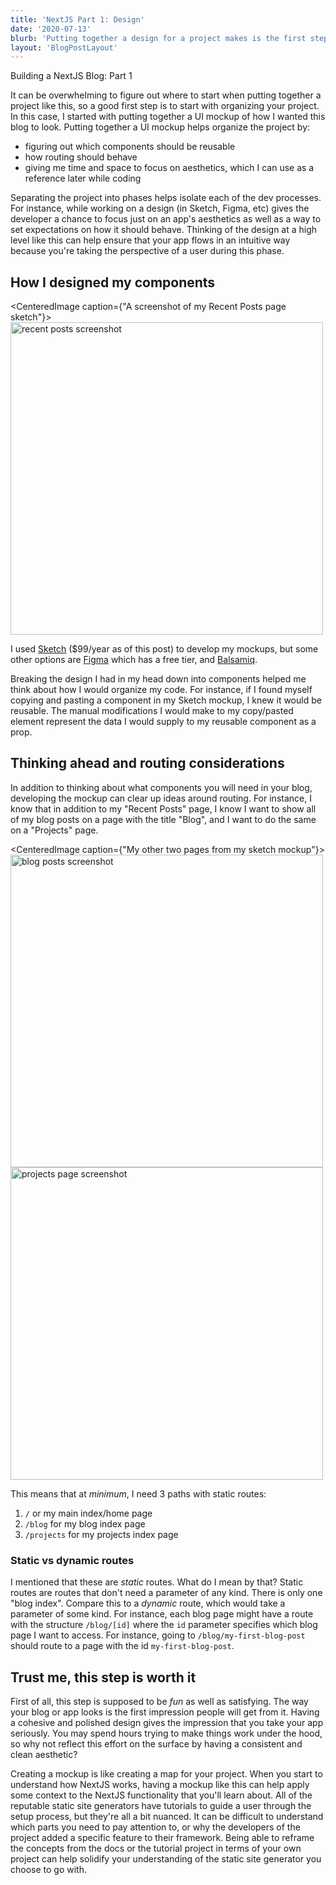 ```yaml
---
title: 'NextJS Part 1: Design'
date: '2020-07-13'
blurb: 'Putting together a design for a project makes is the first step in organizing it. Investing in the UI design can save time in the long run as well as ensure your project will look as good as you imagine it will.'
layout: 'BlogPostLayout' 
---
```


<div style={{color: 'blue'}}>Building a NextJS Blog: Part 1</div>

It can be overwhelming to figure out where to start when putting together a project like this,
so a good first step is to start with organizing your project. In this case, I started with
putting together a UI mockup of how I wanted this blog to look. Putting together a UI mockup
helps organize the project by:
* figuring out which components should be reusable
* how routing should behave
* giving me time and space to focus on aesthetics, which I can use as a reference later while coding

Separating the project into phases helps isolate each of the dev processes. For instance,
while working on a design (in Sketch, Figma, etc) gives the developer a chance to focus
just on an app's aesthetics as well as a way to set expectations on how it should behave.
Thinking of the design at a high level like this can help ensure that your app flows
in an intuitive way because you're taking the perspective of a user during this phase.

## How I designed my components


<CenteredImage caption={"A screenshot of my Recent Posts page sketch"}>
    <img src='/next-js-dev-part-1/recent-posts.png' alt='recent posts screenshot' width='500px'/>
</CenteredImage>

I used [Sketch](https://www.sketch.com/) ($99/year as of this post) to develop my mockups, but some other options are [Figma](https://www.figma.com/)
which has a free tier, and [Balsamiq](https://balsamiq.com/). 

Breaking the design I had in my head down into components helped me think about how I would organize my code.
For instance, if I found myself copying and pasting a component in my Sketch mockup, I knew it would be reusable.
The manual modifications I would make to my copy/pasted element represent the data I would supply to my reusable
component as a prop.

## Thinking ahead and routing considerations
In addition to thinking about what components you will need in your blog, developing the mockup can clear up
ideas around routing. For instance, I know that in addition to my "Recent Posts" page, I know I want to show
all of my blog posts on a page with the title "Blog", and I want to do the same on a "Projects" page.

<CenteredImage caption={"My other two pages from my sketch mockup"}>
    <img src='/next-js-dev-part-1/blog-screenshot.png' alt='blog posts screenshot' width='500px'/>
    <img src='/next-js-dev-part-1/projects-screenshot.png' alt='projects page screenshot' width='500px'/>
</CenteredImage>

This means that at _minimum_, I need 3 paths with static routes:
1. `/` or my main index/home page
2. `/blog` for my blog index page
3. `/projects` for my projects index page

### Static vs dynamic routes
I mentioned that these are _static_ routes. What do I mean by that? Static routes are routes that don't
need a parameter of any kind. There is only one "blog index". Compare this to a _dynamic_ route, which would
take a parameter of some kind. For instance, each blog page might have a route with the structure `/blog/[id]` where
the `id` parameter specifies which blog page I want to access. For instance, going to `/blog/my-first-blog-post` should
route to a page with the id `my-first-blog-post`.

## Trust me, this step is worth it
First of all, this step is supposed to be _fun_ as well as satisfying. The way your blog or app looks is the first impression
people will get from it. Having a cohesive and polished design gives the impression that you take your
app seriously. You may spend hours trying to make things work under the hood, so why not reflect this effort
on the surface by having a consistent and clean aesthetic?

Creating a mockup is like creating a map for your project. When you start to understand how NextJS works,
having a mockup like this can help apply some context to the NextJS functionality that you'll learn about. 
All of the reputable static site generators have tutorials to guide a user through the setup process, but 
they're all a bit nuanced. It can be difficult to understand which parts you need to pay attention to,
or why the developers of the project added a specific feature to their framework. Being able to reframe
the concepts from the docs or the tutorial project in terms of your own project can help solidify your understanding
of the static site generator you choose to go with.


